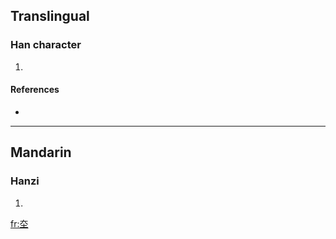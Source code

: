 ==Translingual==

===Han character===
{{Han char|rn=32|rad=土|as=03|sn=6|four=|canj=大土 (KG)}}

# {{defn|Han|sort=土03}}

====References====
* {{Han ref|kx=0224.180|dkj=04897|hdz=10419.020|uh=5736|ud=22326}}

----

==Mandarin==

===Hanzi===
{{cmn-hanzi|pin=[[qià]] ([[qia4]])|wg=ch'ia<sup>4</sup>}}

# {{defn|Mandarin}}

[[fr:圶]]